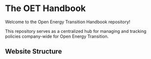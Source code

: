 
# The OET Handbook

Welcome to the Open Energy Transition Handbook repository!

This repository serves as a centralized hub for managing and tracking policies company-wide for Open Energy Transition. 

## Website Structure
<DocsTable />